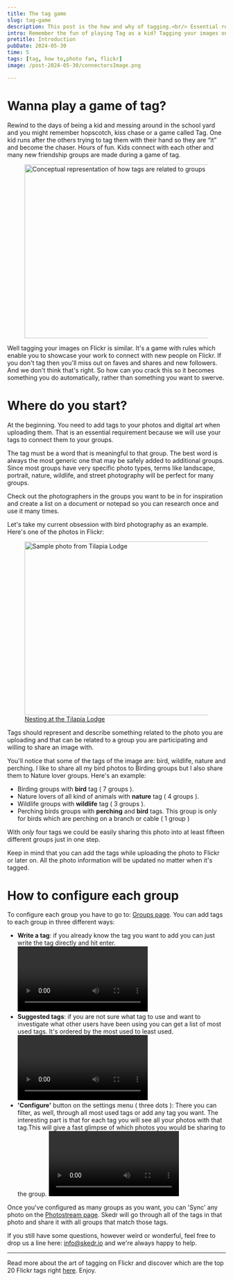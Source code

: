 ```yaml
---
title: The tag game
slug: tag-game
description: This post is the how and why of tagging.<br/> Essential reading for anyone who wants more people to discover their photos
intro: Remember the fun of playing Tag as a kid? Tagging your images on Flickr is similar—it connects you with new people and helps you gain visibility. Start by adding meaningful tags when uploading your photos. Use generic terms like landscape, wildlife, or portrait to reach various groups. Each tag can link your work to multiple groups, maximizing exposure!
pretitle: Introduction
pubDate: 2024-05-30
time: 5
tags: [tag, how to,photo fan, flickr]
image: /post-2024-05-30/connectorsImage.png

---
```


# Wanna play a game of tag? 

Rewind to the days of being a kid and messing around in the school yard and you might remember hopscotch, kiss chase or a game called Tag. One kid runs after the others trying to tag them with their hand so they are “it” and become the chaser. Hours of fun. Kids connect with each other and many new friendship groups are made during a game of tag.

<figure>
  <Image src="/post-2024-05-30/connectorsImage.png" alt="Conceptual representation of how tags are related to groups" width="700" height="400"/>
</figure>

Well tagging your images on Flickr is similar. It's a game with rules which enable you to showcase your work to connect with new people on Flickr. If you don't tag then you'll miss out on faves and shares and new followers. And we don't think that's right. So how can you crack this so it becomes something you do automatically, rather than something you want to swerve. 

# Where do you start?

At the beginning. You need to add tags to your photos and digital art when uploading them. That is an essential requirement because we will use your tags to connect them to your groups. 

The tag must be a word that is meaningful to that group. The best word is always the most generic one that may be safely added to additional groups. Since most groups have very specific photo types, terms like landscape, portrait, nature, wildlife, and street photography will be perfect for many groups. 

Check out the photographers in the groups you want to be in for inspiration and create a list on a document or notepad so you can research once and use it many times. 

Let's take my current obsession with bird photography as an example. Here's one of the photos in Flickr: 

<figure>
  <Image src="/post-2024-05-30/tilapia-lodge.jpg" alt="Sample photo from Tilapia Lodge" width="700" height="400"/>
  <figcaption><a href="https://www.flickr.com/photos/enric-bisbe/53443526687/">Nesting at the Tilapia Lodge</a></figcaption>
</figure>


Tags should represent and describe something related to the photo you are uploading and that can be related to a group you are participating and willing to share an image with. 

You'll notice that some of the tags of the image are: bird, wildlife, nature and perching. I like to share all my bird photos to Birding groups but I also share them to Nature lover groups. Here's an example:

- Birding groups with **bird** tag ( 7 groups ).
- Nature lovers of all kind of animals with **nature** tag ( 4 groups ).
- Wildlife groups with **wildlife** tag ( 3 groups ).
- Perching birds groups with **perching** and **bird** tags. This group is only for birds which are perching on a branch or cable ( 1 group )

With *only* four tags we could be easily sharing this photo into at least fifteen different groups just in one step.

Keep in mind that you can add the tags while uploading the photo to Flickr or later on. All the photo information will be updated no matter when it's tagged.

# How to configure each group

To configure each group you have to go to: <a href="https://app.skedr.io/acc/groups">Groups page</a>. You can add tags to each group in three different ways:
- **Write a tag**: if you already know the tag you want to add you can just write the tag directly and hit enter. 
  <video src="/post-2024-05-30/write-tag.webm" autoplay loop controls />
- **Suggested tags**: if you are not sure what tag to use and want to investigate what other users have been using you can get a list of most used tags. It's ordered by the most used to least used. 
  <video src="/post-2024-05-30/suggested-tags.webm" autoplay loop controls />
- **'Configure'** button on the settings menu ( three dots ): There you can filter, as well, through all most used tags or add any tag you want. The interesting part is that for each tag you will see all your photos with that tag.This will give a fast glimpse of which photos you would be sharing to the group. 
  <video src="/post-2024-05-30/full-feature.webm" autoplay loop controls />

Once you've configured as many groups as you want, you can 'Sync' any photo on the <a href="https://app.skedr.io/acc/photostream">Photostream page</a>. Skedr will go through all of the tags in that photo and share it with all groups that match those tags.

If you still have some questions, however weird or wonderful, feel free to drop us a line here: info@skedr.io and we're always happy to help. 
___
Read more about the art of tagging on Flickr and discover which are the top 20 Flickr tags right <a href="https://blog.flickr.net/en/2024/05/30/the-art-of-tagging-boosting-your-flickr-presence">here</a>. Enjoy.

